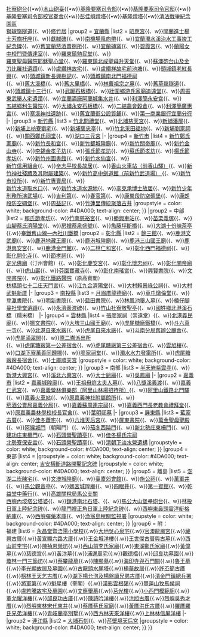 <noinclude>{{更新|time=2019-05-16T16:34:49+00:00}}</noinclude>
{{noteTA
|1=zh-hans:庄; zh-hant:庄;
}}
{{Navbox
| name   = 台灣縣市定古蹟
| title  = 台灣縣市定古蹟
|titlestyle = color: white; background-color: #4DA000; text-align: center;
| state = {{{state|collapsed}}}
|group1 = 北部
|list1 = 
{{Navbox|child
|evenodd = swap
|group1 = [[基隆市]]
|list1 = [[白米甕砲台]]{{、w}}[[獅球嶺砲臺|獅球嶺砲台]]{{•w}}[[社寮東砲台|社寮砲台]]{{•w}}[[木山砲台|木山砲臺]]{{•w}}[[基隆要塞司令部]]{{•w}}[[基隆要塞司令官邸]]{{•w}}[[基隆要塞司令部校官眷舍]]{{•w}}[[彭佳嶼燈塔]]{{•w}}[[基隆燈塔]]{{•w}}[[清法戰爭紀念園區]]<br>[[獅球嶺隧道]]{{、w}}[[修竹居]]
|group2 = [[宜蘭縣]]
|list2 = [[昭應宮]]{{、w}}[[開蘭進士楊士芳旗杆座]]{{、w}}[[獻馘碑]]{{、w}}[[南機場風向帶]]{{、w}}[[宜蘭濁水溪治水工事竣工紀念碑]]{{、w}}[[舊宜蘭菸酒賣捌所]]{{、w}}[[宜蘭磚窯]]{{、w}}[[碧霞宮]]{{、w}}[[蘭陽女中校門暨傳達室]]{{、w}}[[羅東鎮勉民堂]]{{、w}}<br/>[[耶穌聖心堂 (羅東鎮)|羅東聖母醫院耶穌聖心堂]]{{、w}}[[聖母升天堂 (羅東鎮)|羅東鎮北成聖母升天堂]]{{、w}}[[蘇澳砲台山及金刀比羅社遺蹟]]{{、w}}[[盧纘祥故宅]]{{、w}}[[盧纘祥故宅前池塘]]{{、w}}[[頭城鎮老紅長興]]{{、w}}[[頭城鎮新長興樹記]]{{、w}}[[頭城鎮南北門福德祠]]<br/>{{、w}}[[舊大溪橋]]{{、w}}[[舊大里橋]]{{、w}}[[林曹祖宗之墓]]{{、w}}[[舊草嶺隧道]]{{、w}}[[頭城鎮十三行]]{{、w}}[[武暖石板橋]]{{、w}}[[壯圍鄉游氏家廟追遠堂]]{{、w}}[[周振東武舉人宅遺蹟]]{{、w}}[[宜蘭酒廠阿蘭城集水井]]{{、w}}[[利澤簡永安宮]]{{、w}}<br/>[[五結鄉利生醫院]]{{、w}}[[大埔永安石板橋]]{{、w}}[[二結農會穀倉]]{{、w}}[[利澤簡廣惠宮]]{{、w}}[[寒溪神社遺跡]]{{、w}}[[舊宜蘭街公設質鋪]]{{、w}}[[第一商業銀行宜蘭分行]]
|-
|group3 = [[新竹縣]]
|list3 = [[竹北問禮堂]]{{、w}}[[北埔慈天宮]]{{、w}}[[新埔潘屋]]{{、w}}[[新埔上枋寮劉宅]]{{、w}}[[新埔褒忠亭]]{{、w}}[[竹北采田福地]]{{、w}}[[新埔劉家祠]]{{、w}}[[關西鄭氏祠堂]]{{、w}}[[湖口三元宮]]
|-
|group4 = [[新竹市]]
|list4 = [[新竹鄭氏家廟]]{{、w}}[[新竹長和宮]]{{、w}}[[新竹都城隍廟]]{{、w}}[[新竹關帝廟]]{{、w}}[[新竹金山寺]]{{、w}}[[李錫金孝子坊]]{{、w}}[[張氏節孝坊 (新竹)|張氏節孝坊]]{{、w}}[[蘇氏節孝坊]]{{、w}}[[楊氏節孝坊]]{{、w}}[[新竹州圖書館]]{{、w}}[[新竹水仙宮]]{{、w}}<br>[[新竹信用組合]]{{、w}}[[辛志平校長故居]]{{、w}}[[香山車站 (臺灣)|香山火車站（前香山驛）]]{{、w}}[[新竹神社|新竹神社殘蹟及其附屬建築]]{{、w}}[[新竹高中劍道館|新竹高中劍道館（前新竹武道場） ]]{{、w}}[[新竹市役所]]{{、w}}[[新竹專賣局]]{{、w}}<br>[[新竹水道|新竹水道取水口]]{{、w}}[[新竹水道|新竹水道水源地]]{{、w}}[[李克承博士故居]]{{、w}}[[新竹少年刑務所演武場]]{{、w}}[[吉利第]]{{、w}}[[春官第]]{{、w}}[[康樂段防空碉堡]]{{、w}}[[康朗段防空碉堡]]{{、w}}[[周益記]]{{、w}}[[竹蓮里傳統聚落古井]]
|groupstyle = color: white; background-color: #4DA000; text-align: center;
}}
|group2 = 中部
|list2 = 
{{Navbox|child
|evenodd = swap
|group1 = [[苗栗縣]]
|list1 = [[苗栗文昌祠]]{{、w}}[[賴氏節孝坊]]{{、w}}[[竹南慈裕宮]]{{、w}}[[勝興車站]]{{、w}}[[苗栗義塚]]{{、w}}[[山腳蔡氏濟陽堂]]{{、w}}[[房裡蔡泉盛號]]{{、w}}[[魚藤坪斷橋]]{{、w}}[[大湖十份崠茶亭]]{{.w}}[[內社川鐵橋|臺鐵舊山線―內社川鐵橋]]
|group2 = [[彰化縣]]
|list2 = [[餘三館]]{{、w}}[[鹿港文武廟]]{{、w}}[[鹿港地藏王廟]]{{、w}}[[鹿港城隍廟]]{{、w}}[[鹿港三山國王廟]]{{、w}}[[鹿港興安宮]]{{、w}}[[鹿港金門館]]{{、w}}[[二林仁和宮]]{{、w}}[[彰化西門福德祠]]{{、w}}[[彰化開化寺]]{{、w}}[[節孝祠 (彰化縣)|節孝祠]]{{、w}}<br/>[[定光佛廟]]（汀州會館）{{、w}}[[彰化慶安宮]]{{、w}}[[彰化懷忠祠]]{{、w}}[[彰化關帝廟]]{{、w}}[[虎山巖]]{{、w}}[[芬園寶藏寺]]{{、w}}[[彰化南瑤宮]]{{、w}}[[興賢書院]]{{、w}}[[文開書院]]{{、w}}[[彰化鐵路醫院]]（原高賓閣）<br/>[[枋橋頭七十二庄天門宮]]{{、w}}[[江九合濟陽堂]]{{、w}}[[大村賴景祿公祠]]{{、w}}[[大村武魁新厝]]
|-
|group3 = [[南投縣]]
|list3 = [[月眉厝龍德廟]]{{、w}}[[草屯燉倫堂]]{{、w}}[[登瀛書院]]{{、w}}[[明新書院]]{{、w}}[[藍田書院 (臺灣)|藍田書院]]{{、w}}[[林鳳池|林鳳池舉人墓]]{{、w}}[[楠仔腳蔓社學堂遺蹟]]{{、w}}[[永濟義渡碑]]{{、w}}[[竹山社寮敬聖亭]]{{、w}}[[國姓鄉北港溪石橋]]（糯米橋）
|-
|group4 = [[雲林縣]]
|list4 = [[張廖宗祠崇遠堂|張廖家祠]]（崇遠堂）{{、w}}[[北港義民廟]]{{、w}}[[西螺振文書院|振文書院]]{{、w}}[[大埤三山國王廟]]{{、w}}[[虎尾鐵橋|虎尾糖廠鐵橋]]{{、w}}[[斗六真一寺]]{{、w}}[[北港自來水廠]]{{、w}}[[虎尾自來水廠]]{{、w}}[[斗南分局舊辦公廳舍]]{{、w}}[[虎尾涌翠閣]]{{、w}}[[原二崙派出所]]<br/>{{、w}}[[虎尾糖廠第一公差宿舍]]{{、w}}[[虎尾糖廠第三公差宿舍]]{{、w}}[[雲旭樓]]{{、w}}[[口湖下寮萬善同歸塚]]{{、w}}[[廖家祠堂]]{{、w}}[[明潭發電廠濁水機組|濁水水力發電所]]{{、w}}[[虎尾糖廠廠長宿舍]]{{、w}}[[土庫順天宮]]
|groupstyle = color: white; background-color: #4DA000; text-align: center;
}}
|group3 = 南部
|list3 = 
{{Navbox|child
|evenodd = swap
|group1 = [[嘉義縣]]
|list1 = [[新港奉天宮]]{{、w}}[[半天岩紫雲寺]]{{、w}}[[新港大興宮]]{{、w}}[[溪北六興宮]]{{、w}}[[大士爺廟]]{{、w}}[[吳鳳廟]]
|-
|group2 = [[嘉義市]]
|list2 = [[嘉義城隍廟]]{{、w}}[[王祖母許太夫人墓]]{{、w}}[[八獎溪義渡]]{{、w}}[[嘉義仁武宮]]{{、w}}[[嘉義營林俱樂部|嘉義營林俱樂部（阿里山林場招待所）]]{{、w}}[[北門車站 (嘉義市)|阿里山鐵路北門驛]]{{、w}}[[嘉義車站|嘉義火車站]]{{、w}}[[嘉義神社|原嘉義神社附屬館所]]{{、w}}<br/>[[菸酒公賣局嘉義分局]]{{、w}}[[嘉義蘇周連宗祠]]{{、w}}[[嘉義西門長老教會禮拜堂]]{{、w}}[[原嘉義農林學校校長官舍]]{{、w}}[[葉明邨墓]]
|-
|group3 = [[屏東縣]]
|list3 = [[藍家古厝]]{{、w}}[[蕭家祖屋|佳冬蕭宅]]{{、w}}[[六堆天后宮]]{{、w}}[[屏東書院]]{{、w}}[[萬金聖母聖殿]]{{、w}}[[阿猴城門]]（朝陽門）{{、w}}[[茄冬西隘門]]{{、w}}[[新北勢庄東柵門]]{{、w}}[[建功庄東柵門]]{{、w}}[[石頭營聖蹟亭]]{{、w}}[[佳冬楊氏宗祠]]<br/>[[北勢寮保安宮]]{{、w}}[[石頭營聖蹟亭]]{{、w}}[[清朝下淡水營遺構]]
|groupstyle = color: white; background-color: #4DA000; text-align: center;
}}
|group4 = 東部
|list4 = 
|groupstyle = color: white; background-color: #4DA000; text-align: center;
{{Navbox|child
|evenodd = swap
|group1 = [[花蓮縣]]
|list1 = [[慶修院|吉安慶修院]]{{、w}}[[吉安橫斷道路開鑿記念碑]]
|groupstyle = color: white; background-color: #4DA000; text-align: center;
}}
|group5 = 離島
|list5 = 
{{Navbox|child
|evenodd = swap
|group1 = [[澎湖縣]]
|list1 = [[蔡廷蘭進士第]]{{、w}}[[澎湖二崁陳宅]]{{、w}}[[文澳城隍廟]]{{、w}}[[臺廈郊會館]]{{、w}}[[施公祠]]{{、w}}[[萬軍井]]{{、w}}[[澎湖觀音亭|馬公觀音亭]]{{、w}}[[媽宮城隍廟]]{{、w}}[[四眼井]]{{、w}}[[第一賓館]]{{、w}}[[乾益堂中藥行]]{{、w}}[[高雄關稅局馬公支關]]<br/>[[西嶼內垵塔公塔婆]]{{、w}}[[鎖港南北石塔]]、{{、w}}[[馬公大山堡壘砲台]]{{、w}}[[林投日軍上陸紀念碑]]{{、w}}[[龍門裡正角日軍上陸紀念碑]]{{、w}}[[西嶼東鼻頭震洋艇格納庫]]{{、w}}[[西嶼彈藥本庫]]{{、w}}[[漁翁島稅關監視署]]
|groupstyle = color: white; background-color: #4DA000; text-align: center;
}}
|group6 = 附：<br />福建
|list6 = 
{{Navbox|child
|group1 = [[金門縣]]
|list1 = [[睿友學校]]{{.w}}[[永昌堂暨浯陽小學校]]{{.w}}[[大地吳心泉宅]]{{.w}}[[官澳龍鳳宮]]{{.w}}[[藏興古厝]]{{.w}}[[黃宣顯六路大厝]]{{.w}}[[王金城洋樓]]{{.w}}[[王世傑古厝與古墓]]{{.w}}[[西山前李宅]]{{.w}}[[陳禎恩榮坊]]{{.w}}[[西山前李氏家廟]]{{.w}}[[東溪鄭氏家廟]]{{.w}}[[黃偉墓]]{{.w}}[[慈德宮 (金門)|慈德宮]]{{.w}}[[黃汴墓]]{{.w}}[[浦邊周宅]]{{.w}}[[觀德橋]]{{.w}}[[邱良功墓園]]{{.w}}[[瓊林一門三節坊]]{{.w}}[[蔡攀龍墓]]{{.w}}[[陳顯墓]]{{.w}}[[海印寺 (金門)|海印寺與石門關]]{{.w}}[[魯王墓]]{{.w}}[[李光顯故居及墓園]]{{.w}}[[古龍頭水尾塔]]{{.w}}[[楊華故居]]{{.w}}[[許丕簡古厝]]{{.w}}[[榜林王天乞古厝]]{{.w}}[[湖下楊允泡及楊盤讀兄弟古厝]]{{.w}}[[清金門鎮總兵署]]{{.w}}[[將軍第 (金門縣)|將軍第]]{{.w}}[[奎閣 (金門縣)|魁星樓]]（奎閣）{{.w}}[[漢影雲根碣]]{{.w}}[[豐蓮山牧馬侯祠]]{{.w}}[[盧若騰故宅及墓園]]{{.w}}[[文應舉墓]]{{.w}}[[莒光樓]]{{.w}}[[小西門模範廁]]{{.w}}[[董允耀洋樓]]{{.w}}[[邱良功古厝]]{{.w}}[[陳詩吟洋樓]]{{.w}}[[洪旭古厝]]{{.w}}[[烈嶼吳秀才厝]]{{.w}}[[烈嶼東林宋代東井]]{{.w}}[[蔡厝蔡氏家廟]]{{.w}}[[黃厝洪氏古厝]]{{.w}}[[羅厝羅氏兄弟洋樓]]{{.w}}[[青岐蘭亭別墅]]{{.w}}[[西方林天來洋樓]]{{.w}}[[上林林信屏洋樓]]
|-
|group2 = [[連江縣 (中華民國)|連江縣]]
|list2 = [[大埔石刻]]{{、w}}[[芹壁境天后宮]]
|groupstyle = color: white; background-color: #4DA000; text-align: center;
}}
}}
<noinclude>{{Documentation}}</noinclude>